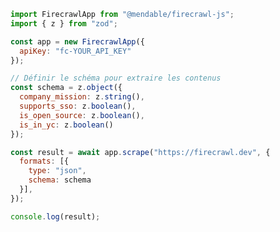 ```js Node
import FirecrawlApp from "@mendable/firecrawl-js";
import { z } from "zod";

const app = new FirecrawlApp({
  apiKey: "fc-YOUR_API_KEY"
});

// Définir le schéma pour extraire les contenus
const schema = z.object({
  company_mission: z.string(),
  supports_sso: z.boolean(),
  is_open_source: z.boolean(),
  is_in_yc: z.boolean()
});

const result = await app.scrape("https://firecrawl.dev", {
  formats: [{
    type: "json",
    schema: schema
  }],
});

console.log(result);
```
